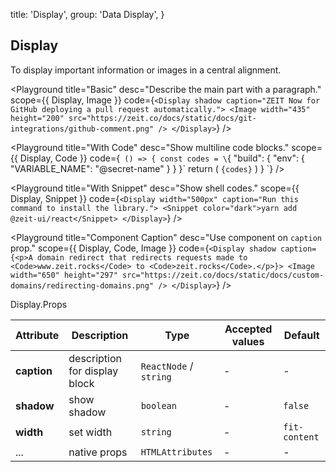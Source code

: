 
  title: 'Display',
  group: 'Data Display',
}

## Display

To display important information or images in a central alignment.

<Playground
  title="Basic"
  desc="Describe the main part with a paragraph."
  scope={{ Display, Image }}
  code={`
  <Display shadow caption="ZEIT Now for GitHub deploying a pull request automatically.">
    <Image width="435" height="200" src="https://zeit.co/docs/static/docs/git-integrations/github-comment.png" />
  </Display>
`}
/>

<Playground
  title="With Code"
  desc="Show multiline code blocks."
  scope={{ Display, Code }}
  code={`
() => {
  const codes = \`{
  "build": {
    "env": {
      "VARIABLE_NAME": "@secret-name"
    }
  }
}\`
  return (
    <Display width="500px" caption="Application's build with a defined environment variable.">
      <Code block>{codes}</Code>
    </Display>
  )
}
`}
/>

<Playground
  title="With Snippet"
  desc="Show shell codes."
  scope={{ Display, Snippet }}
  code={`
  <Display width="500px" caption="Run this command to install the library.">
    <Snippet color="dark">yarn add @zeit-ui/react</Snippet>
  </Display>
`}
/>

<Playground
  title="Component Caption"
  desc="Use component on `caption` prop."
  scope={{ Display, Code, Image }}
  code={`
  <Display shadow caption={<p>A domain redirect that redirects requests made to <Code>www.zeit.rocks</Code> to <Code>zeit.rocks</Code>.</p>}>
    <Image width="650" height="297" src="https://zeit.co/docs/static/docs/custom-domains/redirecting-domains.png" />
  </Display>
`}
/>

<Attributes edit="/pages/en-us/components/display.mdx">
<Attributes.Title>Display.Props</Attributes.Title>

| Attribute   | Description                   | Type                   | Accepted values | Default       |
| ----------- | ----------------------------- | ---------------------- | --------------- | ------------- |
| **caption** | description for display block | `ReactNode` / `string` | -               | -             |
| **shadow**  | show shadow                   | `boolean`              | -               | `false`       |
| **width**   | set width                     | `string`               | -               | `fit-content` |
| ...         | native props                  | `HTMLAttributes`       | -               | -             |

</Attributes>

